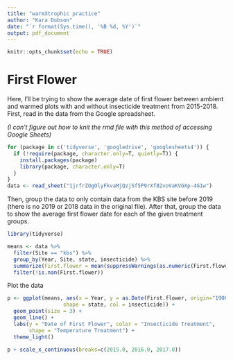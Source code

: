 ```yaml
---
title: "warmXtrophic practice"
author: "Kara Dobson"
date: "`r format(Sys.time(), '%B %d, %Y')`"
output: pdf_document
---
```


```r
knitr::opts_chunk$set(echo = TRUE)
```

# First Flower

Here, I'll be trying to show the average date of first flower between ambient and warmed plots with and without insecticide treatment from 2015-2018. First, read in the data from the Google spreadsheet.

*(I can't figure out how to knit the rmd file with this method of accessing Google Sheets)*

```r
for (package in c('tidyverse', 'googledrive', 'googlesheets4')) {
  if (!require(package, character.only=T, quietly=T)) {
    install.packages(package)
    library(package, character.only=T)
  }
}
data <- read_sheet("1jrfrZOgOlyFkvaMjQzjSf5P9rXf82voVaKVGXp-4G1w")
```

Then, group the data to only contain data from the KBS site before 2019 (there is no 2019 or 2018 data in the original file). After that, group the data to show the average first flower date for each of the given treatment groups.

```r
library(tidyverse)

means <- data %>%
  filter(Site == "kbs") %>%
  group_by(Year, Site, state, insecticide) %>%
  summarize(First.flower = mean(suppressWarnings(as.numeric(First.flower)), na.rm = TRUE)) %>%
  filter(!is.nan(First.flower))
```

Plot the data

```r
p <- ggplot(means, aes(x = Year, y = as.Date(First.flower, origin="1900-01-01"),
                  shape = state, col = insecticide)) +
  geom_point(size = 3) +
  geom_line() +
  labs(y = "Date of First Flower", color = "Insecticide Treatment",
       shape = "Temperature Treatment") +
  theme_light()

p + scale_x_continuous(breaks=c(2015.0, 2016.0, 2017.0))
```
